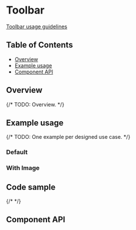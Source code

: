 
# Toolbar

[Toolbar usage guidelines](https://pages.github.ibm.com/carbon/ibm-products/components/toolbar/usage/)

## Table of Contents

- [Overview](#overview)
- [Example usage](#example-usage)
- [Component API](#component-api)

## Overview

{/* TODO: Overview. */}

## Example usage

{/* TODO: One example per designed use case. */}

### Default

<Canvas>
  <Story of={stories._Toolbar} />
</Canvas>

### With Image

<Canvas>
  <Story of={stories.vertical} />
</Canvas>

## Code sample

{/* <CodesandboxLink exampleDirectory="Toolbar" /> */}

## Component API

<Controls />
